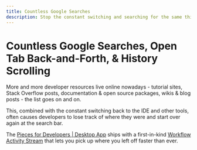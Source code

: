 ```yaml
---
title: Countless Google Searches
description: Stop the constant switching and searching for the same thing twice with Pieces for Developers.
---
```



# Countless Google Searches, Open Tab Back-and-Forth, & History Scrolling

More and more developer resources live online nowadays - tutorial sites, Stack Overflow posts, documentation & open source packages, wikis & blog posts - the list goes on and on.

This, combined with the constant switching back to the IDE and other tools, often causes developers to lose track of where they were and start over again at the search bar.

The <a target="_blank" href={pieces_app.links.website.pfd_desktop_install}>Pieces for Developers | Desktop App</a> ships with a first-in-kind <a target="_blank" href={pieces_app.links.internal.global_search_suggestion_reuse.workflow_activity_stream}>Workflow Activity Stream</a> that lets you pick up where you left off faster than ever.
